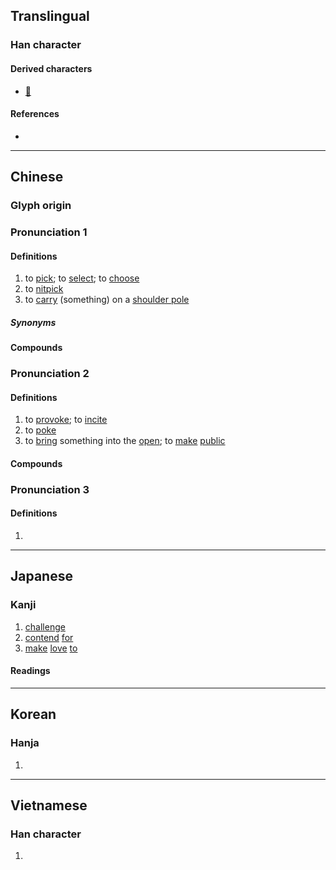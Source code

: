 {{character info}}
==Translingual==

===Han character===
{{Han char|rn=64|rad=手|as=06|sn=9|four=52013|canj=QLMO|ids=⿰扌兆}}

====Derived characters====
* [[𨃑]]

====References====
* {{Han ref|kx=0430.170|dkj=12055|dj=0780.100|hdz=31872.040|uh=6311|ud=25361|bh=AC44|bd=44100}}

----

==Chinese==
{{zh-forms|alt=窕-provoke,㨄-provoke,𢬹}}

===Glyph origin===
{{Han etym}}

===Pronunciation 1===
{{zh-pron
|m=tiāo
|ma=Zh-tiao.ogg
|c=tiu1
|h=pfs=thiâu
|md=
|mn=thiau/thio
|mn_note=thiau - literary; thio - vernacular
|w=
|mc=1
|oc=1,2
|cat=v
}}

====Definitions====
{{zh-hanzi}}

# to [[pick]]; to [[select]]; to [[choose]]
# to [[nitpick]]
# to [[carry]] (something) on a [[shoulder pole]]

=====Synonyms=====
{{zh-dial|選}}

====Compounds====
{{zh-der|fold=1|千挑萬選|單挑|大挑|一肩挑|千挑百選|剃頭挑子|挑試|挑空|挑么挑六|挑夫|挑三揀四|挑嘴|挑擔子|挑飭|獨挑|挑頭|挑閃|挑擔|挑挖|挑腳漢|揀衣挑食|挑子|挑字眼兒|挑鼻子|挑毛揀刺|挑高|挑雪填井|挑肥揀瘦|挑眼|挑土|挑選|挑槽|挑搭|挑重擔|挑食|百裡挑一|文武挑兒|挑刺兒|挑錢|挑腳|挑大梁|挑正梁|挑撿|挑揀|撂挑子|挑盡|挑取|挑剔|挑毛病|扁挑|挑牙|挑妻窩夫|揭挑|挑包策馬|頭挑|蛋中挑刺|肩挑背負|高挑子|長挑|精挑細選|針挑刀挖}}

===Pronunciation 2===
{{zh-pron
|m=tiǎo
|c=tiu1
|h=pfs=thiâu
|md=
|mn=thiau/thio
|mn_note=thiau - literary; thio - vernacular
|w=
|mc=3
|oc=2,3
|cat=v
}}

====Definitions====
{{zh-hanzi}}

# to [[provoke]]; to [[incite]]
# to [[poke]]
# to [[bring]] something into the [[open]]; to [[make]] [[public]]

====Compounds====
{{zh-der|fold=1|挑戰者深淵|挑機|孤燈挑盡|搬挑|挑花繃子|挑斜岔兒|挑牙料脣|挑茶斡刺|挑撥是非|挑燈夜戰|挑三窩四|挑脣料嘴|挑逗|挑弄|挑花法|挑泛|挑三豁四|挑刀|挑唆|挑釁|挑動|挑撥離間|挑花|挑燈撥火|挑鬥|挑戰書|挑明|挑頭子|挑撥|琴心相挑|挑大拇哥|挑燈|目挑心招|挑趣|挑戰}}

===Pronunciation 3===
{{zh-pron
|m=tāo,táo
|c=
|h=pfs=
|md=
|mn=
|mn_note=
|w=
|mc=2
|oc=n,1
|cat=adj
}}

====Definitions====
{{zh-hanzi}}

# {{zh-only|挑達|[[walking]] [[back and forth]]; [[coming]] and [[going]]}}

{{zh-cat|Elementary}}

----

==Japanese==

===Kanji===
{{ja-kanji|grade=c|rs=手06}}

# [[challenge]]
# [[contend]] [[for]]
# [[make]] [[love]] [[to]]

====Readings====
{{ja-readings
|goon=ちょう, とう, じょう
|kanon=ちょう, とう
|kun=いど-む, かか-げる
}}

----

==Korean==

===Hanja===
{{ko-hanja|hangeul=[[도]], [[조]]|eumhun=|rv=do, jo|mr=to, cho|y=to, co}}

# {{rfdef|ko|sort=手06}}

----

==Vietnamese==

===Han character===
{{vi-readings|reading=vẹo, khêu, khều, khiêu, khểu, treo, trẹo|rs=手06}}

# {{rfdef|vi|sort=手06}}